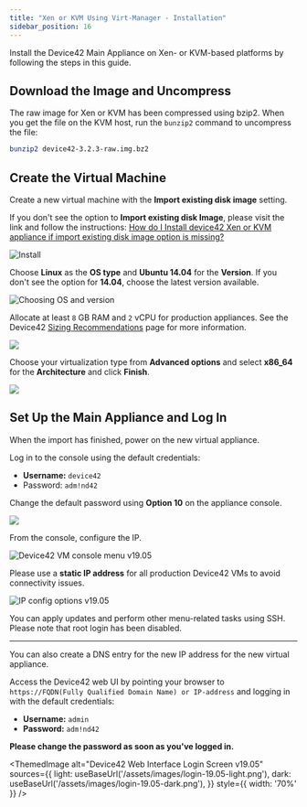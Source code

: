 ```yaml
---
title: "Xen or KVM Using Virt-Manager - Installation"
sidebar_position: 16
---
```



Install the Device42 Main Appliance on Xen- or KVM-based platforms by following the steps in this guide.

## Download the Image and Uncompress 

The raw image for Xen or KVM has been compressed using bzip2. When you get the file on the KVM host, run the `bunzip2` command to uncompress the file:

```bash
bunzip2 device42-3.2.3-raw.img.bz2
```

## Create the Virtual Machine

Create a new virtual machine with the **Import existing disk image** setting.  

If you don't see the option to **Import existing disk Image**, please visit the link and follow the instructions: [How do I Install device42 Xen or KVM appliance if import existing disk image option is missing?](https://support.device42.com/hc/en-usentries/22412668)

![Install](/assets/images/wpid6123-Download_and_Install.png)

Choose **Linux** as the **OS type** and **Ubuntu 14.04** for the **Version**. If you don't see the option for **14.04**, choose the latest version available.

![Choosing OS and version](/assets/images/wpid6121-Choosing_OS_and_version.png)

Allocate at least `8` GB RAM and `2` vCPU for production appliances. See the Device42 [Sizing Recommendations](sizing-recommendations.mdx) page for more information.

![](/assets/images/wpid6124-media_1326264722468.png)

Choose your virtualization type from **Advanced options** and select **x86_64** for the **Architecture** and click **Finish**.
   
![](/assets/images/wpid6125-media_1326264734201.png)

## Set Up the Main Appliance and Log In

When the import has finished, power on the new virtual appliance.

Log in to the console using the default credentials:
  
- **Username:** `device42`
- Password: `adm!nd42`
    
Change the default password using **Option 10** on the appliance console.

![](/assets/images/wpid6128-media_1418268309382.png)

From the console, configure the IP. 

![Device42 VM console menu v19.05](/assets/images/vm-main-menu.png)

Please use a **static IP address** for all production Device42 VMs to avoid connectivity issues.

![IP config options v19.05](/assets/images/vm-ip-settings.png)

You can apply updates and perform other menu-related tasks using SSH. Please note that root login has been disabled.

* * *

You can also create a DNS entry for the new IP address for the new virtual appliance.

Access the Device42 web UI by pointing your browser to `https://FQDN(Fully Qualified Domain Name) or IP-address` and logging in with the default credentials:

- **Username:** `admin` 
- **Password:** `adm!nd42` 

**Please change the password as soon as you've logged in.**

<ThemedImage
  alt="Device42 Web Interface Login Screen v19.05"
  sources={{
    light: useBaseUrl('/assets/images/login-19.05-light.png'),
    dark: useBaseUrl('/assets/images/login-19.05-dark.png'),
  }}
  style={{ width: '70%' }} 
/>
